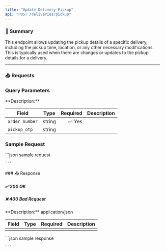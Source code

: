```yaml
---
title: "Update Delivery Pickup"
api: "POST /deliveries/pickup"
---
```



### 📝 Summary

This endpoint allows updating the pickup details of a specific delivery, including the pickup time, location, or any other necessary modifications. This is typically used when there are changes or updates to the pickup details for a delivery.

---




### 📥 Requests
### Query Parameters
<Expandable>
**Description:** 

| **Field**   | **Type** | **Required** | **Description**          |
|-------------|----------|-------------:|---------------------------|
| `order_number`   | string   | ✅ Yes       |          |
| `pickup_otp`   | string   |        |          |
</Expandable>


### Sample Request
<Expandable>
    ```json sample request
    
    
    ```
</Expandable>
### 📤 Response

##### ✅ 200 OK
##### ❌ 400 Bad Request

<Expandable>
**Description:** application/json

| **Field**   | **Type** | **Required** | **Description**          |
|-------------|----------|-------------:|---------------------------|
|    |    |        |           |
</Expandable>

<ResponseExample>
    ```json sample response
    
    ```
</ResponseExample>



